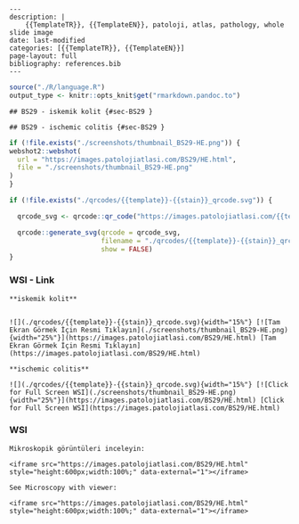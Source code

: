 

```comment
---
description: |
    {{TemplateTR}}, {{TemplateEN}}, patoloji, atlas, pathology, whole slide image
date: last-modified
categories: [{{TemplateTR}}, {{TemplateEN}}]
page-layout: full
bibliography: references.bib
---
```





```r
source("./R/language.R")
output_type <- knitr::opts_knit$get("rmarkdown.pandoc.to")
```


```asis
## BS29 - iskemik kolit {#sec-BS29 }
```


```asis
## BS29 - ischemic colitis {#sec-BS29 }
```






```r
if (!file.exists("./screenshots/thumbnail_BS29-HE.png")) {
webshot2::webshot(
  url = "https://images.patolojiatlasi.com/BS29/HE.html",
  file = "./screenshots/thumbnail_BS29-HE.png"
)
}
```




```r
if (!file.exists("./qrcodes/{{template}}-{{stain}}_qrcode.svg")) {

  qrcode_svg <- qrcode::qr_code("https://images.patolojiatlasi.com/{{template}}/{{stain}}.html")

  qrcode::generate_svg(qrcode = qrcode_svg,
                       filename = "./qrcodes/{{template}}-{{stain}}_qrcode.svg",
                       show = FALSE)
}
```




::::: panel-tabset


### WSI - Link










:::: {.content-hidden when-format="pdf"}





::::





:::: {.content-visible when-format="pdf"}






::::


```asis

**iskemik kolit**


![](./qrcodes/{{template}}-{{stain}}_qrcode.svg){width="15%"} [![Tam Ekran Görmek İçin Resmi Tıklayın](./screenshots/thumbnail_BS29-HE.png){width="25%"}](https://images.patolojiatlasi.com/BS29/HE.html) [Tam Ekran Görmek İçin Resmi Tıklayın](https://images.patolojiatlasi.com/BS29/HE.html)
```

```asis

**ischemic colitis**

![](./qrcodes/{{template}}-{{stain}}_qrcode.svg){width="15%"} [![Click for Full Screen WSI](./screenshots/thumbnail_BS29-HE.png){width="25%"}](https://images.patolojiatlasi.com/BS29/HE.html) [Click for Full Screen WSI](https://images.patolojiatlasi.com/BS29/HE.html)

```







:::: {.content-hidden when-format="pdf"}





::::





:::: {.content-visible when-format="pdf"}






::::



### WSI








```asis
Mikroskopik görüntüleri inceleyin:

<iframe src="https://images.patolojiatlasi.com/BS29/HE.html" style="height:600px;width:100%;" data-external="1"></iframe>

```





```asis

See Microscopy with viewer:

<iframe src="https://images.patolojiatlasi.com/BS29/HE.html" style="height:600px;width:100%;" data-external="1"></iframe>

```






:::::












